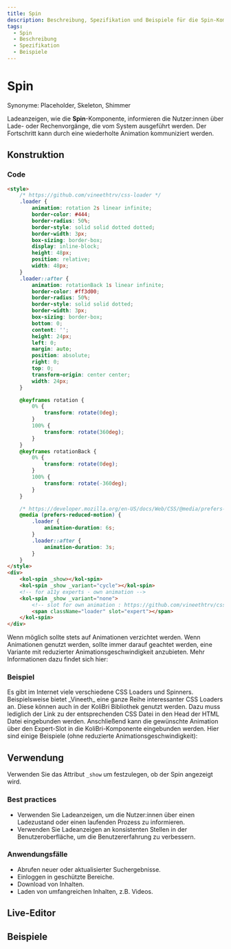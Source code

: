 ```yaml
---
title: Spin
description: Beschreibung, Spezifikation und Beispiele für die Spin-Komponente.
tags:
  - Spin
  - Beschreibung
  - Spezifikation
  - Beispiele
---
```


# Spin

Synonyme: Placeholder, Skeleton, Shimmer

Ladeanzeigen, wie die **Spin**-Komponente, informieren die Nutzer:innen über Lade- oder Rechenvorgänge, die vom System ausgeführt werden. Der Fortschritt kann durch eine wiederholte Animation kommuniziert werden.

## Konstruktion

### Code

```html
<style>
	/* https://github.com/vineethtrv/css-loader */
	.loader {
		animation: rotation 2s linear infinite;
		border-color: #444;
		border-radius: 50%;
		border-style: solid solid dotted dotted;
		border-width: 3px;
		box-sizing: border-box;
		display: inline-block;
		height: 48px;
		position: relative;
		width: 48px;
	}
	.loader::after {
		animation: rotationBack 1s linear infinite;
		border-color: #ff3d00;
		border-radius: 50%;
		border-style: solid solid dotted;
		border-width: 3px;
		box-sizing: border-box;
		bottom: 0;
		content: '';
		height: 24px;
		left: 0;
		margin: auto;
		position: absolute;
		right: 0;
		top: 0;
		transform-origin: center center;
		width: 24px;
	}

	@keyframes rotation {
		0% {
			transform: rotate(0deg);
		}
		100% {
			transform: rotate(360deg);
		}
	}
	@keyframes rotationBack {
		0% {
			transform: rotate(0deg);
		}
		100% {
			transform: rotate(-360deg);
		}
	}

	/* https://developer.mozilla.org/en-US/docs/Web/CSS/@media/prefers-reduced-motion#toning_down_the_animation_scaling */
	@media (prefers-reduced-motion) {
		.loader {
			animation-duration: 6s;
		}
		.loader::after {
			animation-duration: 3s;
		}
	}
</style>
<div>
	<kol-spin _show></kol-spin>
	<kol-spin _show _variant="cycle"></kol-spin>
	<!-- for a11y experts - own animation -->
	<kol-spin _show _variant="none">
		<!-- slot for own animation : https://github.com/vineethtrv/css-loader -->
		<span className="loader" slot="expert"></span>
	</kol-spin>
</div>
```

<kol-alert _label_="Reduce Motion" _level="4" _type="warning">
	Wenn möglich sollte stets auf Animationen verzichtet werden. Wenn Animationen genutzt werden, sollte immer darauf geachtet werden, eine Variante mit reduzierter Animationsgeschwindigkeit anzubieten. Mehr Informationen dazu findet sich hier:
	<kol-link _href="https://developer.mozilla.org/en-US/docs/Web/CSS/@media/prefers-reduced-motion" _label="https://developer.mozilla.org/en-US/docs/Web/CSS/@media/prefers-reduced-motion" _target="_blank"></kol-link>
</kol-alert>

### Beispiel

<kol-spin _show></kol-spin>
<kol-spin _show _variant="cycle"></kol-spin>
<kol-spin _show _variant="none"><span className="loader" slot="expert"></span></kol-spin>

<kol-details _label="CSS Loaders & Spinners" _open>
	Es gibt im Internet viele verschiedene CSS Loaders und Spinners. Beispielsweise bietet _Vineeth_ eine ganze Reihe interessanter CSS Loaders an. Diese können auch in der KoliBri Bibliothek genutzt werden. Dazu muss lediglich der Link zu der entsprechenden CSS Datei in den Head der HTML Datei eingebunden werden. Anschließend kann die gewünschte Animation über den Expert-Slot in die KoliBri-Komponente eingebunden werden. Hier sind einige Beispiele (ohne reduzierte Animationsgeschwindigkeit):
	<kol-link _href="https://github.com/vineethtrv/css-loader" _target="_blank" _target="_blank"></kol-link>
</kol-details>

## Verwendung

Verwenden Sie das Attribut `_show` um festzulegen, ob der Spin angezeigt wird.

### Best practices

- Verwenden Sie Ladeanzeigen, um die Nutzer:innen über einen Ladezustand oder einen laufenden Prozess zu informieren.
- Verwenden Sie Ladeanzeigen an konsistenten Stellen in der Benutzeroberfläche, um die Benutzererfahrung zu verbessern.

### Anwendungsfälle

- Abrufen neuer oder aktualisierter Suchergebnisse.
- Einloggen in geschützte Bereiche.
- Download von Inhalten.
- Laden von umfangreichen Inhalten, z.B. Videos.

<Readme />

<ExampleLink component="spin" />

## Live-Editor

<LiveEditorCompact component="spin" />

## Beispiele

<Configurator component="spin" sample="basic" />
